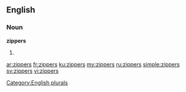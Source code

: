 ==English==

===Noun===
'''zippers'''

# {{plural of|zipper}}

[[Category:English plurals]]

[[ar:zippers]]
[[fr:zippers]]
[[ku:zippers]]
[[my:zippers]]
[[ru:zippers]]
[[simple:zippers]]
[[sv:zippers]]
[[vi:zippers]]